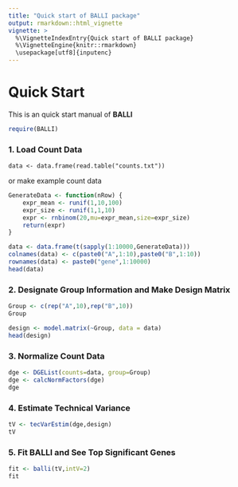 ```yaml
---
title: "Quick start of BALLI package"
output: rmarkdown::html_vignette
vignette: >
  %\VignetteIndexEntry{Quick start of BALLI package}
  %\VignetteEngine{knitr::rmarkdown}
  \usepackage[utf8]{inputenc}
---
```


# Quick Start

This is an quick start manual of **BALLI**

```r
require(BALLI)
```

### 1. Load Count Data 

```
data <- data.frame(read.table("counts.txt"))
```

or make example count data 

```r
GenerateData <- function(nRow) {
	expr_mean <- runif(1,10,100)
	expr_size <- runif(1,1,10)
	expr <- rnbinom(20,mu=expr_mean,size=expr_size)
	return(expr)
}

data <- data.frame(t(sapply(1:10000,GenerateData)))
colnames(data) <- c(paste0("A",1:10),paste0("B",1:10))
rownames(data) <- paste0("gene",1:10000)
head(data)
```

### 2. Designate Group Information and Make Design Matrix 

```r
Group <- c(rep("A",10),rep("B",10))
Group
```
```r
design <- model.matrix(~Group, data = data)
head(design)
```

### 3. Normalize Count Data

```r
dge <- DGEList(counts=data, group=Group)
dge <- calcNormFactors(dge)
dge
```

### 4. Estimate Technical Variance

```r
tV <- tecVarEstim(dge,design)
tV
```

### 5. Fit BALLI and See Top Significant Genes

```r
fit <- balli(tV,intV=2)
fit
```
